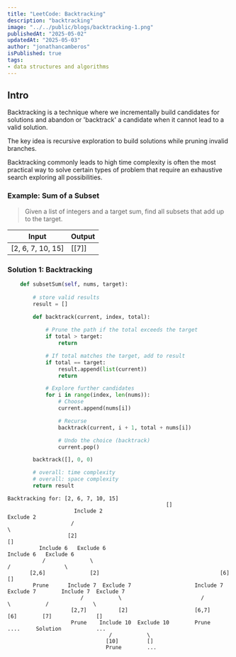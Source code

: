 ```yaml
---
title: "LeetCode: Backtracking"
description: "backtracking"
image: "../../public/blogs/backtracking-1.png"
publishedAt: "2025-05-02"
updatedAt: "2025-05-03"
author: "jonathancamberos"
isPublished: true
tags:
- data structures and algorithms
---
```


## Intro

Backtracking is a technique where we incrementally build candidates 
for solutions and abandon or 'backtrack' a candidate when it cannot
lead to a valid solution. 

The key idea is recursive exploration to build solutions while pruning
invalid branches.

Backtracking commonly leads to high time complexity is often the most practical way
to solve certain types of problem that require an exhaustive search exploring all possibilities.



### Example: Sum of a Subset

> Given a list of integers and a target sum, find all subsets that add up to the target.

|  Input   | Output  |  
| -------- | ------- | 
| [2, 6, 7, 10, 15] | [[7]] |


### Solution 1: Backtracking
```python
    def subsetSum(self, nums, target):
        
        # store valid results
        result = []

        def backtrack(current, index, total):
            
            # Prune the path if the total exceeds the target
            if total > target:
                return

            # If total matches the target, add to result
            if total == target:
                result.append(list(current))
                return

            # Explore further candidates
            for i in range(index, len(nums)):
                # Choose
                current.append(nums[i])

                # Recurse
                backtrack(current, i + 1, total + nums[i])

                # Undo the choice (backtrack)
                current.pop()

        backtrack([], 0, 0)

        # overall: time complexity
        # overall: space complexity
        return result
```
```
Backtracking for: [2, 6, 7, 10, 15]
                                                  [] 
                     Include 2                                           Exclude 2
                    /                                                          \
                   [2]                                                         []
          Include 6   Exclude 6                                       Include 6   Exclude 6     
           /              \                                            /                 \
       [2,6]              [2]                                      [6]                  []
        Prune      Include 7  Exclude 7                    Include 7  Exclude 7        Include 7  Exclude 7
                       /           \                         /              \           /              \
                    [2,7]          [2]                     [6,7]           [6]        [7]              []
                    Prune    Include 10  Exclude 10        Prune          ....     Solution           ...
                                /           \
                               [10]         []
                               Prune        ...
```


